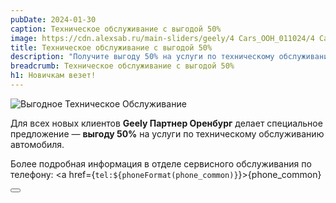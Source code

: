 ```yaml
---
pubDate: 2024-01-30
caption: Техническое обслуживание с выгодой 50%
image: https://cdn.alexsab.ru/main-sliders/geely/4 Cars_OOH_011024/4 Cars_OOH_011024.webp
title: Техническое обслуживание с выгодой 50%
description: "Получите выгоду 50% на услуги по техническому обслуживанию автомобиля"
breadcrumb: Техническое обслуживание с выгодой 50%
h1: Новичкам везет!
---
```


<img src="https://cdn.alexsab.ru/main-sliders/geely/4 Cars_OOH_011024/4 Cars_OOH_011024.webp" alt="Выгодное Техническое Обслуживание" class="w-full" />
<br/>

Для всех новых клиентов <b>Geely Партнер Оренбург</b> делает специальное предложение&nbsp;&mdash; <b>выгоду&nbsp;50%</b> на&nbsp;услуги по&nbsp;техническому обслуживанию автомобиля.
<br/>

Более подробная информация в отделе сервисного обслуживания по телефону: <a href={`tel:${phoneFormat(phone_common)}`}>{phone_common}</a>

<div class="flex justify-center mt-10 mb-5">
    <Button 
        classes="popup-link block !px-4 xl:!px-8 !py-2 xl:!py-3 !text-white !no-underline" 
        url="#common-modal" 
        title="Подробнее"
        dataTitle="Заказать обратный звонок"
        dataFormName={`Новичкам везет. Выгода 50% на услуги по техническому обслуживанию`}
    />
</div>
